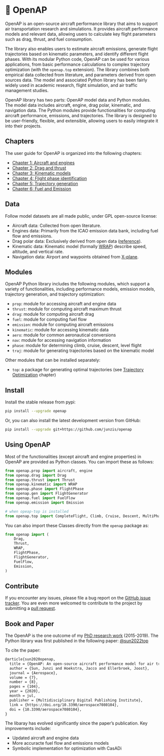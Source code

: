 # 🚀 OpenAP


OpenAP is an open-source aircraft performance library that aims to support air transportation research and simulations. It provides aircraft performance models and relevant data, allowing users to calculate key flight parameters such as drag, thrust, and fuel consumption. 

The library also enables users to estimate aircraft emissions, generate flight trajectories based on kinematic parameters, and identify different flight phases. With its modular Python code, OpenAP can be used for various applications, from basic performance calculations to complex trajectory optimization (with the `openap.top` extension). The library combines both empirical data collected from literature, and parameters derived from open sources data. The model and associated Python library has been fairly widely used in academic research, flight simulation, and air traffic management studies.

OpenAP library has two parts: OpenAP model data and Python modules. The model data includes aircraft, engine, drag polar, kinematic, and navigation data. The Python modules provide functionalities for computing aircraft performance, emissions, and trajectories. The library is designed to be user-friendly, flexible, and extensible, allowing users to easily integrate it into their projects.

## Chapters

The user guide for OpenAP is organized into the following chapters:

- [Chapter 1: Aircraft and engines](aircraft_engine.qmd)
- [Chapter 2: Drag and thrust](drag_thrust.qmd)  
- [Chapter 3: Kinematic models](kinematic.qmd)
- [Chapter 4: Flight phase identification](flight_phases.qmd)
- [Chapter 5: Trajectory generation](trajectory_gen.qmd)
- [Chapter 6: Fuel and Emission](fuel_emission.qmd)

## Data

Follow model datasets are all made public, under GPL open-source license:

- Aircraft data: Collected from open literature.
- Engines data: Primarily from the ICAO emission data bank, including fuel flow and emissions.
- Drag polar data: Exclusively derived from open data ([reference](https://junzis.com/files/openap_dragpolar.pdf)).
- Kinematic data: Kinematic model (formally [WRAP](https://github.com/junzis/wrap)) describe speed, altitude, and vertical rate.
- Navigation data: Airport and waypoints obtained from [X-plane](https://developer.x-plane.com/docs/data-development-documentation/).


## Modules

OpenAP Python library includes the following modules, which support a variety of functionalities, including performance models, emission models, trajectory generation, and trajectory optimization:

- `prop`: module for accessing aircraft and engine data 
- `thrust`: module for computing aircraft maximum thrust
- `drag`: module for computing aircraft drag
- `fuel`: module for computing fuel flow
- `emission`: module for computing aircraft emissions
- `kinematic`: module for accessing kinematic data
- `aero`: module for common aeronautical conversions
- `nav`: module for accessing navigation information
- `phase`: module for determining climb, cruise, descent, level flight
- `traj`: module for generating trajectories based on the kinematic model

Other modules that can be installed separately:

- `top`: a package for generating optimal trajectories (see [Trajectory Optimization](/optimize.qmd) chapter)


## Install 

Install the stable release from pypi:

```sh
pip install --upgrade openap
```

Or, you can also install the latest development version from GitHub:

```sh
pip install --upgrade git+https://github.com/junzis/openap
```

## Using OpenAP

Most of the functionalities (except aircraft and engine properties) in OpenAP are provided as Python classes. You can import these as follows:

```python
from openap.prop import aircraft, engine
from openap.drag import Drag
from openap.thrust import Thrust
from openap.kinematic import WRAP
from openap.phase import FlightPhase
from openap.gen import FlightGenerator
from openap.fuel import FuelFlow
from openap.emission import Emission

# when opeap-top is installed
from openap.top import CompleteFlight, Climb, Cruise, Descent, MultiPhase
```

You can also import these Classes directly from the `openap` package as:

```python
from openap import (
    Drag,
    Thrust,
    WRAP,
    FlightPhase,
    FlightGenerator,
    FuelFlow,
    Emission,
)
```


## Contribute 

If you encounter any issues, please file a bug report on the [GitHub issue tracker](https://github.com/junzis/openap/issues). You are even more welcomed to contribute to the project by submitting a [pull request](https://github.com/junzis/openap/pulls).

## Book and Paper

The OpenAP is the one outcome of my [PhD research work](https://repository.tudelft.nl/record/uuid:af94d535-1853-4a6c-8b3f-77c98a52346a) (2015-2019). 
The Python library was first published in the following paper:
[@sun2022top](https://doi.org/10.3390/aerospace7080104)

To cite the paper:

```tex
@article{sun2020openap,
  title = {OpenAP: An open-source aircraft performance model for air transportation studies and simulations},
  author = {Sun, Junzi and Hoekstra, Jacco and Ellerbroek, Joost},
  journal = {Aerospace},
  volume = {7},
  number = {8},
  pages = {104},
  year = {2020},
  month = jul,
  publisher = {Multidisciplinary Digital Publishing Institute},
  link = {https://doi.org/10.3390/aerospace7080104},
  doi = {10.3390/aerospace7080104},
}
```

:::{.callout-caution}
The libaray has evolved significantly since the paper's publication. Key improvements include:

- Updated aircraft and engine data
- More accuracte fuel flow and emissions models
- Symbolic implementation for optimization with CasADi
:::